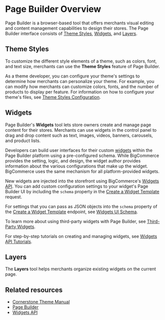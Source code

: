 # Page Builder Overview



Page Builder is a browser-based tool that offers merchants visual editing and content management capabilities to design their stores. The Page Builder interface consists of [Theme Styles](https://support.bigcommerce.com/s/article/Page-Builder#styles), [Widgets](https://support.bigcommerce.com/s/article/Page-Builder#builder), and [Layers](https://support.bigcommerce.com/s/article/Page-Builder#layers).

## Theme Styles

To customize the different style elements of a theme, such as colors, font, and text size, merchants can use the **Theme Styles** feature of Page Builder. 

As a theme developer, you can configure your theme's settings to determine how merchants can personalize your theme. For example, you can modify how merchants can customize colors, fonts, and the number of products to display per feature. For information on how to configure your theme's files, see [Theme Styles Configuration](/docs/storefront/stencil/themes/foundations/customizability). 

## Widgets

Page Builder's **Widgets** tool lets store owners create and manage page content for their stores. Merchants can use widgets in the control panel to drag and drop content such as text, images, videos, banners, carousels, and product lists. 

Developers can build user interfaces for their custom [widgets](/api-docs/store-management/widgets/overview#widgets) within the Page Builder platform using a pre-configured schema. While BigCommerce provides the setting, logic, and design, the widget author provides information about the various configurations that make up the widget. BigCommerce uses the same mechanism for all platform-provided widgets.

New widgets are injected into the storefront using BigCommerce's [Widgets API](/docs/storefront/widgets). You can add custom configuration settings to your widget's Page Builder UI by including the `schema` property in the [Create a Widget Template](/docs/rest-content/widgets/widget-template#create-a-widget-template) request. 

For settings that you can pass as JSON objects into the `schema` property of the [Create a Widget Template](/docs/rest-content/widgets/widget-template#create-a-widget-template) endpoint, see [Widgets UI Schema](/docs/storefront/widgets/input-reference/schema).

To learn more about using third-party widgets with Page Builder, see [Third-Party Widgets](/docs/storefront/stencil/content/widgets).

For step-by-step tutorials on creating and managing widgets, see [Widgets API Tutorials](/docs/storefront/widgets/guide).

## Layers

The **Layers** tool helps merchants organize existing widgets on the current page. 

## Related resources
- [Cornerstone Theme Manual](https://support.bigcommerce.com/s/article/Cornerstone-Theme-Manual)
- [Page Builder](https://support.bigcommerce.com/s/article/Page-Builder)
- [Widgets API](/docs/storefront/widgets)
